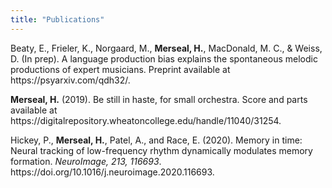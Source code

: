 ```yaml
---
title: "Publications"
---
```


Beaty, E., Frieler, K., Norgaard, M., **Merseal, H.**, MacDonald, M. C., & Weiss, D. (In prep). A language production bias explains the spontaneous melodic productions of expert musicians. Preprint available at https://psyarxiv.com/qdh32/.

**Merseal, H.** (2019). Be still in haste, for small orchestra. Score and parts available at https://digitalrepository.wheatoncollege.edu/handle/11040/31254.

Hickey, P., **Merseal, H.**, Patel, A., and Race, E. (2020). Memory in time: Neural tracking of low-frequency rhythm dynamically modulates memory formation. *NeuroImage, 213, 116693*. https://doi.org/10.1016/j.neuroimage.2020.116693.